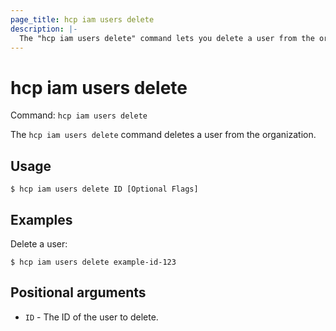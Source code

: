 ```yaml
---
page_title: hcp iam users delete
description: |-
  The "hcp iam users delete" command lets you delete a user from the organization.
---
```


# hcp iam users delete

Command: `hcp iam users delete` 

The `hcp iam users delete` command deletes a user from the organization.

## Usage

```shell-session
$ hcp iam users delete ID [Optional Flags]
```

## Examples

Delete a user:

```shell-session
$ hcp iam users delete example-id-123
```

## Positional arguments

- `ID` - The ID of the user to delete.

